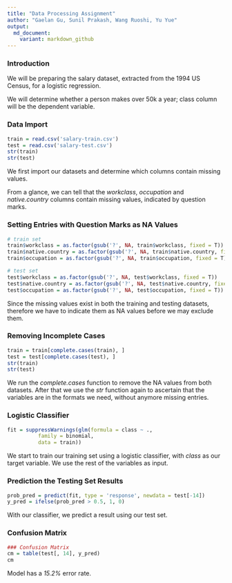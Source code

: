 ```yaml
---
title: "Data Processing Assignment"
author: "Gaelan Gu, Sunil Prakash, Wang Ruoshi, Yu Yue"
output: 
  md_document:
    variant: markdown_github
---
```

### Introduction
We will be preparing the salary dataset, extracted from the 1994 US Census, for a logistic regression. 

We will determine whether a person makes over 50k a year; class column will be the dependent variable.

### Data Import
```r
train = read.csv('salary-train.csv')
test = read.csv('salary-test.csv')
str(train)
str(test)
```

We first import our datasets and determine which columns contain missing values.

From a glance, we can tell that the *workclass*, *occupation* and *native.country* columns contain missing values, indicated by question marks.

### Setting Entries with Question Marks as NA Values
```r
# train set
train$workclass = as.factor(gsub('?', NA, train$workclass, fixed = T))
train$native.country = as.factor(gsub('?', NA, train$native.country, fixed = T))
train$occupation = as.factor(gsub('?', NA, train$occupation, fixed = T))

# test set
test$workclass = as.factor(gsub('?', NA, test$workclass, fixed = T))
test$native.country = as.factor(gsub('?', NA, test$native.country, fixed = T))
test$occupation = as.factor(gsub('?', NA, test$occupation, fixed = T))
```

Since the missing values exist in both the training and testing datasets, therefore we have to indicate them as NA values before we may exclude them.

### Removing Incomplete Cases
```r
train = train[complete.cases(train), ]
test = test[complete.cases(test), ]
str(train)
str(test)
```

We run the *complete.cases* function to remove the NA values from both datasets. After that we use the *str* function again to ascertain that the variables are in the formats we need, without anymore missing entries.

### Logistic Classifier
```r
fit = suppressWarnings(glm(formula = class ~ .,
          family = binomial,
          data = train))
```

We start to train our training set using a logistic classifier, with *class* as our target variable. We use the rest of the variables as input.

### Prediction the Testing Set Results
```r
prob_pred = predict(fit, type = 'response', newdata = test[-14])
y_pred = ifelse(prob_pred > 0.5, 1, 0)
```

With our classifier, we predict a result using our test set.

### Confusion Matrix
```r
### Confusion Matrix
cm = table(test[, 14], y_pred)
cm
```

Model has a _15.2%_ error rate.
